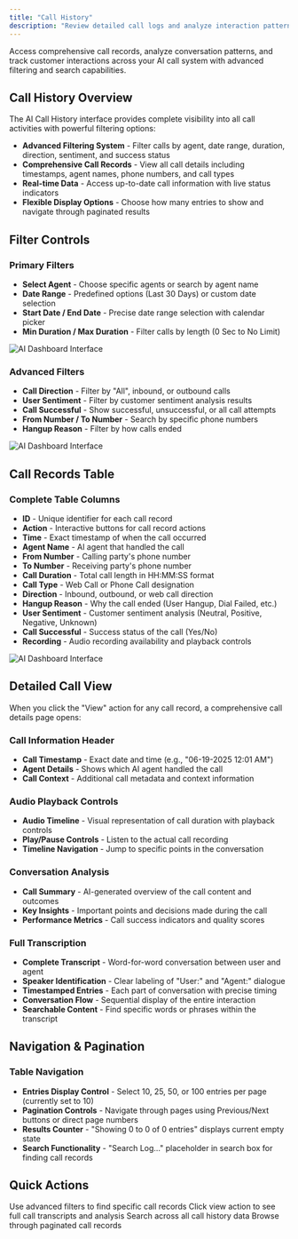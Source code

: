 ```yaml
---
title: "Call History"
description: "Review detailed call logs and analyze interaction patterns"
---
```


Access comprehensive call records, analyze conversation patterns, and track customer interactions across your AI call system with advanced filtering and search capabilities.

## Call History Overview

The AI Call History interface provides complete visibility into all call activities with powerful filtering options:

- **Advanced Filtering System** - Filter calls by agent, date range, duration, direction, sentiment, and success status
- **Comprehensive Call Records** - View all call details including timestamps, agent names, phone numbers, and call types
- **Real-time Data** - Access up-to-date call information with live status indicators
- **Flexible Display Options** - Choose how many entries to show and navigate through paginated results

## Filter Controls

### Primary Filters
- **Select Agent** - Choose specific agents or search by agent name
- **Date Range** - Predefined options (Last 30 Days) or custom date selection
- **Start Date / End Date** - Precise date range selection with calendar picker
- **Min Duration / Max Duration** - Filter calls by length (0 Sec to No Limit)

![AI Dashboard Interface](/images/ai/call-history-primaryfilter.png)
 

### Advanced Filters
- **Call Direction** - Filter by "All", inbound, or outbound calls
- **User Sentiment** - Filter by customer sentiment analysis results
- **Call Successful** - Show successful, unsuccessful, or all call attempts
- **From Number / To Number** - Search by specific phone numbers
- **Hangup Reason** - Filter by how calls ended

![AI Dashboard Interface](/images/ai/call-history-advancefilter.png)


## Call Records Table

### Complete Table Columns
- **ID** - Unique identifier for each call record
- **Action** - Interactive buttons for call record actions
- **Time** - Exact timestamp of when the call occurred
- **Agent Name** - AI agent that handled the call
- **From Number** - Calling party's phone number
- **To Number** - Receiving party's phone number
- **Call Duration** - Total call length in HH:MM:SS format
- **Call Type** - Web Call or Phone Call designation
- **Direction** - Inbound, outbound, or web call direction
- **Hangup Reason** - Why the call ended (User Hangup, Dial Failed, etc.)
- **User Sentiment** - Customer sentiment analysis (Neutral, Positive, Negative, Unknown)
- **Call Successful** - Success status of the call (Yes/No)
- **Recording** - Audio recording availability and playback controls

![AI Dashboard Interface](/images/ai/call-history-id.png)



## Detailed Call View

When you click the "View" action for any call record, a comprehensive call details page opens:

### Call Information Header
- **Call Timestamp** - Exact date and time (e.g., "06-19-2025 12:01 AM")
- **Agent Details** - Shows which AI agent handled the call
- **Call Context** - Additional call metadata and context information

### Audio Playback Controls
- **Audio Timeline** - Visual representation of call duration with playback controls
- **Play/Pause Controls** - Listen to the actual call recording
- **Timeline Navigation** - Jump to specific points in the conversation

### Conversation Analysis
- **Call Summary** - AI-generated overview of the call content and outcomes
- **Key Insights** - Important points and decisions made during the call
- **Performance Metrics** - Call success indicators and quality scores

### Full Transcription
- **Complete Transcript** - Word-for-word conversation between user and agent
- **Speaker Identification** - Clear labeling of "User:" and "Agent:" dialogue
- **Timestamped Entries** - Each part of conversation with precise timing
- **Conversation Flow** - Sequential display of the entire interaction
- **Searchable Content** - Find specific words or phrases within the transcript







## Navigation & Pagination

### Table Navigation
- **Entries Display Control** - Select 10, 25, 50, or 100 entries per page (currently set to 10)
- **Pagination Controls** - Navigate through pages using Previous/Next buttons or direct page numbers
- **Results Counter** - "Showing 0 to 0 of 0 entries" displays current empty state
- **Search Functionality** - "Search Log..." placeholder in search box for finding call records



## Quick Actions

<CardGroup cols={2}>
  <Card title="Filter Calls" icon="filter">
    Use advanced filters to find specific call records
  </Card>
  <Card title="View Details" icon="eye">
    Click view action to see full call transcripts and analysis
  </Card>
  <Card title="Search Records" icon="magnifying-glass">
    Search across all call history data
  </Card>
  <Card title="Navigate Pages" icon="chevron-right">
    Browse through paginated call records
  </Card>
</CardGroup> 